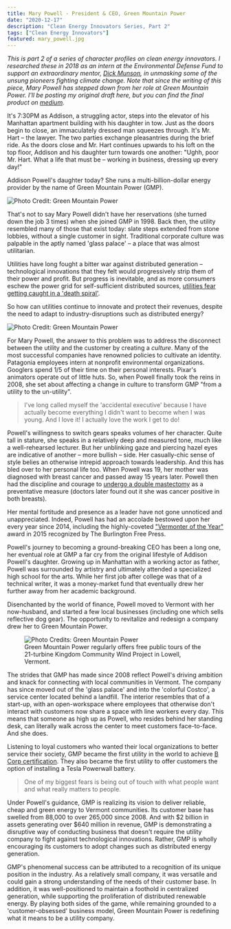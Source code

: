 ```yaml
---
title: Mary Powell - President & CEO, Green Mountain Power
date: "2020-12-17"
description: "Clean Energy Innovators Series, Part 2"
tags: ["Clean Energy Innovators"]
featured: mary_powell.jpg
---
```

*This is part 2 of a series of character profiles on clean energy innovators.
I researched these in 2018 as an intern at the Environmental Defense Fund to support
an extraordinary mentor, [Dick Munson](https://medium.com/@dickmunson), in 
unmasking some of the unsung pioneers fighting climate change. Note that 
since the writing of this piece, Mary Powell has stepped down from her role at Green Mountain Power.
I'll be posting my original draft here, but you can find the final product on
[medium](https://medium.com/the-fourth-wave/meet-the-innovators-battling-climate-change-d23b04642d0f).*

It's 7:30PM as Addison, a struggling actor, steps into the elevator of his Manhattan apartment building with his daughter in tow. Just as the doors begin to close, an immaculately dressed man squeezes through. It's Mr. Hart – the lawyer. The two parties exchange pleasantries during the brief ride. As the doors close and Mr. Hart continues upwards to his loft on the top floor, Addison and his daughter turn towards one another: "Ughh, poor Mr. Hart. What a life that must be – working in business, dressing up every day!"

Addison Powell's daughter today? She runs a multi-billion-dollar energy provider by the name of Green Mountain Power (GMP).

![Photo Credit: Green Mountain Power](./green_mountain_power.jpg)

That's not to say Mary Powell didn't have her reservations (she turned down the job 3 times) when she joined GMP in 1998. Back then, the utility resembled many of those that exist today: slate steps extended from stone lobbies, without a single customer in sight. Traditional corporate culture was palpable in the aptly named 'glass palace' – a place that was almost utilitarian.

Utilities have long fought a bitter war against distributed generation – technological innovations that they felt would progressively strip them of their power and profit. But progress is inevitable, and as more consumers eschew the power grid for self-sufficient distributed sources, [utilities fear getting caught in a 'death spiral'](https://www.greentechmedia.com/articles/read/this-is-what-the-utility-death-spiral-looks-like#gs.UFZ2428).

So how can utilities continue to innovate and protect their revenues, despite the need to adapt to industry-disruptions such as distributed energy?

![Photo Credit: Green Mountain Power](./mary_powell.jpg)

For Mary Powell, the answer to this problem was to address the disconnect between the utility and the customer by creating a _culture_. Many of the most successful companies have renowned policies to cultivate an identity. Patagonia employees intern at nonprofit environmental organizations. Googlers spend 1/5 of their time on their personal interests. Pixar's animators operate out of little huts. So, when Powell finally took the reins in 2008, she set about affecting a change in culture to transform GMP "from a utility to the un-utility".


> I've long called myself the 'accidental executive' because I have actually become everything I didn't want to become when I was young. And I love it! I actually love the work I get to do!

Powell's willingness to switch gears speaks volumes of her character. Quite tall in stature, she speaks in a relatively deep and measured tone, much like a well-rehearsed lecturer. But her unblinking gaze and piercing hazel eyes are indicative of another – more bullish – side. Her casually-chic sense of style belies an otherwise intrepid approach towards leadership. And this has bled over to her personal life too. When Powell was 19, her mother was diagnosed with breast cancer and passed away 15 years later. Powell then had the discipline and courage to [undergo a double mastectomy](http://www.mynbc5.com/article/green-mountain-power-ceo-opens-up-about-cancer-battle/2838116) as a preventative measure (doctors later found out it she was cancer positive in both breasts).

Her mental fortitude and presence as a leader have not gone unnoticed and unappreciated. Indeed, Powell has had an accolade bestowed upon her every year since 2014, including the highly-coveted ["Vermonter of the Year"](https://www.burlingtonfreepress.com/story/news/2016/01/03/vermonter-year-mary-powell/78124494/) award in 2015 recognized by The Burlington Free Press.

Powell's journey to becoming a ground-breaking CEO has been a long one, her eventual role at GMP a far cry from the original lifestyle of Addison Powell's daughter. Growing up in Manhattan with a working actor as father, Powell was surrounded by artistry and ultimately attended a specialized high school for the arts. While her first job after college was that of a technical writer, it was a money-market fund that eventually drew her further away from her academic background.

Disenchanted by the world of finance, Powell moved to Vermont with her now-husband, and started a few local businesses (including one which sells reflective dog gear). The opportunity to revitalize and redesign a company drew her to Green Mountain Power.

<figure>
  <img
    src="./kcw_project.jpg"
    alt="Photo Credits: Green Mountain Power"
  />
  <figcaption>
    Green Mountain Power regularly offers free public tours of the 21-turbine Kingdom Community Wind Project in Lowell, Vermont.
  </figcaption>
</figure>

The strides that GMP has made since 2008 reflect Powell's driving ambition and knack for connecting with local communities in Vermont. The company has since moved out of the 'glass palace' and into the 'colorful Costco', a service center located behind a landfill. The interior resembles that of a start-up, with an open-workspace where employees that otherwise don't interact with customers now share a space with line workers every day. This means that someone as high up as Powell, who resides behind her standing desk, can literally walk across the center to meet customers face-to-face. And she does.

Listening to loyal customers who wanted their local organizations to better service their society, GMP became the first utility in the world to achieve [B Corp certification](https://www.bcorporation.net/). They also became the first utility to offer customers the option of installing a Tesla Powerwall battery.

>One of my biggest fears is being out of touch with what people want and what really matters to people.

Under Powell's guidance, GMP is realizing its vision to deliver reliable, cheap and green energy to Vermont communities. Its customer base has swelled from 88,000 to over 265,000 since 2008. And with $2 billion in assets generating over $640 million in revenue, GMP is demonstrating a disruptive way of conducting business that doesn't require the utility company to fight against technological innovations. Rather, GMP is wholly encouraging its customers to adopt changes such as distributed energy generation.

GMP's phenomenal success can be attributed to a recognition of its unique position in the industry. As a relatively small company, it was versatile and could gain a strong understanding of the needs of their customer base. In addition, it was well-positioned to maintain a foothold in centralized generation, while supporting the proliferation of distributed renewable energy. By playing both sides of the game, while remaining grounded to a 'customer-obsessed' business model, Green Mountain Power is redefining what it means to be a utility company.